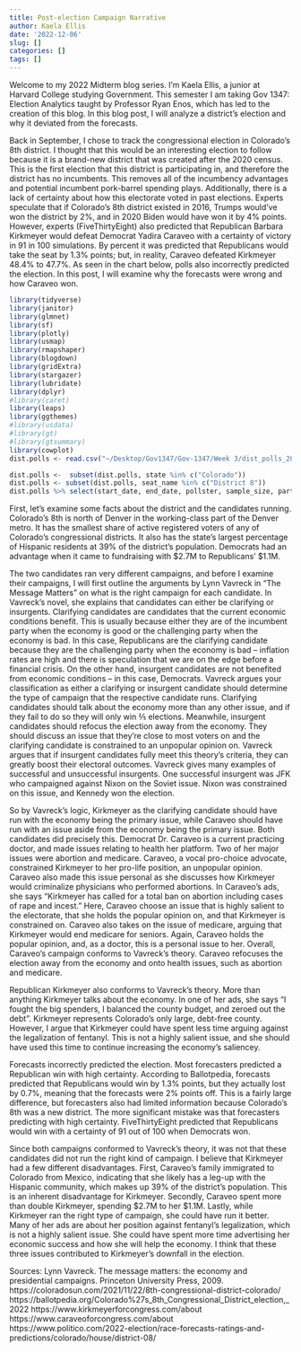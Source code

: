 ```yaml
---
title: Post-election Campaign Narrative
author: Kaela Ellis
date: '2022-12-06'
slug: []
categories: []
tags: []
---
```

Welcome to my 2022 Midterm blog series. I’m Kaela Ellis, a junior at Harvard College studying Government. This semester I am taking Gov 1347: Election Analytics taught by Professor Ryan Enos, which has led to the creation of this blog. In this blog post, I will analyze a district’s election and why it deviated from the forecasts. 

Back in September, I chose to track the congressional election in Colorado’s 8th district. I thought that this would be an interesting election to follow because it is a brand-new district that was created after the 2020 census. This is the first election that this district is participating in, and therefore the district has no incumbents. This removes all of the incumbency advantages and potential incumbent pork-barrel spending plays. Additionally, there is a lack of certainty about how this electorate voted in past elections. Experts speculate that if Colorado’s 8th district existed in 2016, Trumps would’ve won the district by 2%, and in 2020 Biden would have won it by 4% points. However, experts (FiveThirtyEight) also predicted that Republican Barbara Kirkmeyer would defeat Democrat Yadira Caraveo with a certainty of victory in 91 in 100 simulations. By percent it was predicted that Republicans would take the seat by 1.3% points; but, in reality, Caraveo defeated Kirkmeyer 48.4% to 47.7%. As seen in the chart below, polls also incorrectly predicted the election. In this post, I will examine why the forecasts were wrong and how Caraveo won. 

```r
library(tidyverse)
library(janitor)
library(glmnet)
library(sf)
library(plotly)
library(usmap)
library(rmapshaper)
library(blogdown)
library(gridExtra)
library(stargazer)
library(lubridate)
library(dplyr)
#library(caret)
library(leaps)
library(ggthemes)
#library(usdata)
#library(gt)
#library(gtsummary)
library(cowplot)
dist.polls <- read.csv("~/Desktop/Gov1347/Gov-1347/Week 3/dist_polls_2018-2022.csv")
```

```r
dist.polls <-  subset(dist.polls, state %in% c("Colorado"))
dist.polls <- subset(dist.polls, seat_name %in% c("District 8"))
dist.polls %>% select(start_date, end_date, pollster, sample_size, partisan, candidate_name, answer, pct)
```

First, let’s examine some facts about the district and the candidates running. Colorado’s 8th is north of Denver in the working-class part of the Denver metro. It has the smallest share of active registered voters of any of Colorado’s congressional districts. It also has the state’s largest percentage of Hispanic residents at 39% of the district’s population. Democrats had an advantage when it came to fundraising with $2.7M to Republicans’ $1.1M. 

The two candidates ran very different campaigns, and before I examine their campaigns, I will first outline the arguments by Lynn Vavreck in “The Message Matters” on what is the right campaign for each candidate. In Vavreck’s novel, she explains that candidates can either be clarifying or insurgents. Clarifying candidates are candidates that the current economic conditions benefit. This is usually because either they are of the incumbent party when the economy is good or the challenging party when the economy is bad. In this case, Republicans are the clarifying candidate because they are the challenging party when the economy is bad – inflation rates are high and there is speculation that we are on the edge before a financial crisis. On the other hand, insurgent candidates are not benefited from economic conditions –  in this case, Democrats. Vavreck argues your classification as either a clarifying or insurgent candidate should determine the type of campaign that the respective candidate runs. Clarifying candidates should talk about the economy more than any other issue, and if they fail to do so they will only win ⅖ elections. Meanwhile, insurgent candidates should refocus the election away from the economy. They should discuss an issue that they’re close to most voters on and the clarifying candidate is constrained to an unpopular opinion on. Vavreck argues that if insurgent candidates fully meet this theory’s criteria, they can greatly boost their electoral outcomes. Vavreck gives many examples of successful and unsuccessful insurgents. One successful insurgent was JFK who campaigned against Nixon on the Soviet issue. Nixon was constrained on this issue, and Kennedy won the election. 

So by Vavreck’s logic, Kirkmeyer as the clarifying candidate should have run with the economy being the primary issue, while Caraveo should have run with an issue aside from the economy being the primary issue. Both candidates did precisely this. Democrat Dr. Caraveo is a current practicing doctor, and made issues relating to health her platform. Two of her major issues were abortion and medicare. Caraveo, a vocal pro-choice advocate, constrained Kirkmeyer to her pro-life position, an unpopular opinion. Caraveo also made this issue personal as she discusses how Kirkmeyer would criminalize physicians who performed abortions. In Caraveo’s ads, she says “Kirkmeyer has called for a total ban on abortion including cases of rape and incest.” Here,  Caraveo choose an issue that is highly salient to the electorate, that she holds the popular opinion on, and that Kirkmeyer is constrained on. Caraveo also takes on the issue of medicare, arguing that Kirkmeyer would end medicare for seniors. Again, Caraveo holds the popular opinion, and, as a doctor, this is a personal issue to her. Overall, Caraveo’s campaign conforms to Vavreck’s theory. Caraveo refocuses the election away from the economy and onto health issues, such as abortion and medicare. 

Republican Kirkmeyer also conforms to Vavreck’s theory. More than anything Kirkmeyer talks about the economy. In one of her ads, she says “I fought the big spenders, I balanced the county budget, and zeroed out the debt”. Kirkmeyer represents Colorado's only large, debt-free county. However, I argue that Kirkmeyer could have spent less time arguing against the legalization of fentanyl. This is not a highly salient issue, and she should have used this time to continue increasing the economy’s saliencey. 

Forecasts incorrectly predicted the election. Most forecasters predicted a Republican win with high certainty. According to Ballotpedia, forecasts predicted that Republicans would win by 1.3% points, but they actually lost by 0.7%, meaning that the forecasts were 2% points off. This is a fairly large difference, but forecasters also had limited information because Colorado’s 8th was a new district. The more significant mistake was that forecasters predicting with high certainty. FiveThirtyEight predicted that Republicans would win with a certainty of 91 out of 100 when Democrats won. 

Since both campaigns conformed to Vavreck’s theory, it was not that these candidates did not run the right kind of campaign. I believe that Kirkmeyer had a few different disadvantages. First, Caraveo’s family immigrated to Colorado from Mexico, indicating that she likely has a leg-up with the Hispanic community, which makes up 39% of the district’s population. This is an inherent disadvantage for Kirkmeyer. Secondly, Caraveo spent more than double Kirkmeyer, spending $2.7M to her $1.1M. Lastly, while Kirkmeyer ran the right type of campaign, she could have run it better. Many of her ads are about her position against fentanyl’s legalization, which is not a highly salient issue. She could have spent more time advertising her economic success and how she will help the economy. I think that these three issues contributed to Kirkmeyer’s downfall in the election. 

Sources:
Lynn Vavreck. The message matters: the economy and presidential campaigns. Princeton University Press, 2009.
https://coloradosun.com/2021/11/22/8th-congressional-district-colorado/
https://ballotpedia.org/Colorado%27s_8th_Congressional_District_election,_2022
https://www.kirkmeyerforcongress.com/about 
https://www.caraveoforcongress.com/about
https://www.politico.com/2022-election/race-forecasts-ratings-and-predictions/colorado/house/district-08/ 
